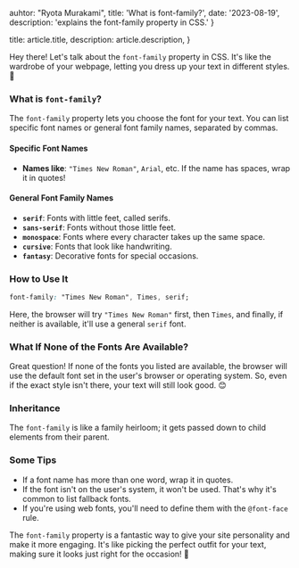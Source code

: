 
  auhtor: "Ryota Murakami",
  title: 'What is font-family?',
  date: '2023-08-19',
  description: 'explains the font-family property in CSS.'
}

  title: article.title,
  description: article.description,
}

Hey there! Let's talk about the `font-family` property in CSS. It's like the wardrobe of your webpage, letting you dress up your text in different styles. 🎨

### What is `font-family`?

The `font-family` property lets you choose the font for your text. You can list specific font names or general font family names, separated by commas.

#### Specific Font Names

- **Names like**: `"Times New Roman"`, `Arial`, etc. If the name has spaces, wrap it in quotes!

#### General Font Family Names

- **`serif`**: Fonts with little feet, called serifs.
- **`sans-serif`**: Fonts without those little feet.
- **`monospace`**: Fonts where every character takes up the same space.
- **`cursive`**: Fonts that look like handwriting.
- **`fantasy`**: Decorative fonts for special occasions.

### How to Use It

```css
font-family: "Times New Roman", Times, serif;
```

Here, the browser will try `"Times New Roman"` first, then `Times`, and finally, if neither is available, it'll use a general `serif` font.

### What If None of the Fonts Are Available?

Great question! If none of the fonts you listed are available, the browser will use the default font set in the user's browser or operating system. So, even if the exact style isn't there, your text will still look good. 😊

### Inheritance

The `font-family` is like a family heirloom; it gets passed down to child elements from their parent.

### Some Tips

- If a font name has more than one word, wrap it in quotes.
- If the font isn't on the user's system, it won't be used. That's why it's common to list fallback fonts.
- If you're using web fonts, you'll need to define them with the `@font-face` rule.

The `font-family` property is a fantastic way to give your site personality and make it more engaging. It's like picking the perfect outfit for your text, making sure it looks just right for the occasion! 🌟

